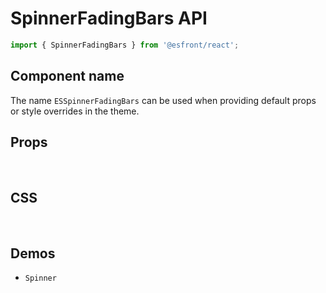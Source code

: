 
<Meta title="Components API/SpinnerFadingBars" />

# SpinnerFadingBars API

```js
import { SpinnerFadingBars } from '@esfront/react';
```

## Component name

The name `ESSpinnerFadingBars` can be used when providing default props or style overrides in the theme.

## Props

<TableInterface variant="props" name="SpinnerFadingBarsProps" />

<br />

## CSS

<TableInterface variant="css" name="SpinnerFadingBarsClasses" />

<br />

## Demos

<ul>
  <li>
    <LinkTo kind="components-spinner" story="demo">
      <code>Spinner</code>
    </LinkTo>
  </li>
</ul>
